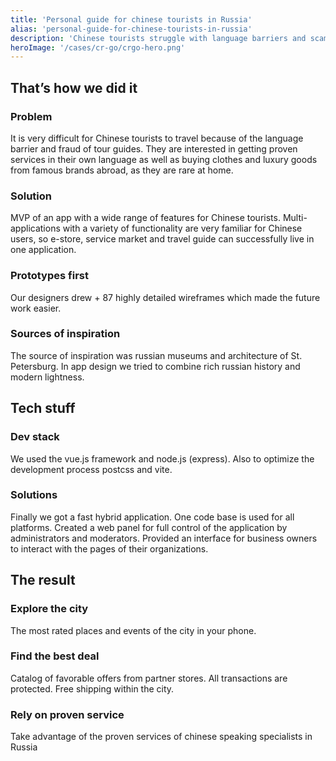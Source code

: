 ```yaml
---
title: 'Personal guide for chinese tourists in Russia'
alias: 'personal-guide-for-chinese-tourists-in-russia'
description: 'Chinese tourists struggle with language barriers and scams, seeking trusted services and luxury goods abroad.'
heroImage: '/cases/cr-go/crgo-hero.png'
---
```



## That’s how we did it
### Problem
It is very difficult for Chinese tourists to travel because of the language barrier and fraud of tour guides. They are interested in getting proven services in their own language as well as buying clothes and luxury goods from famous brands abroad, as they are rare at home.

### Solution
MVP of an app with a wide range of features for Chinese tourists. Multi-applications with a variety of functionality are very familiar for Chinese users, so e-store, service market and travel guide can successfully live in one application.

### Prototypes first
Our designers drew + 87 highly detailed wireframes which made the future work easier.


<BigImage src={crgo1} alt="Case showcase" />

### Sources of inspiration
The source of inspiration was russian museums and architecture of St. Petersburg. In app design we tried to combine rich russian history and modern lightness.


<BigImage src={crgo2} alt="Case showcase" />


<BigImage src={crgo3} alt="Case showcase" />

## Tech stuff
### Dev stack
We used the vue.js framework and node.js (express). Also to optimize the development process postcss and vite.

### Solutions
Finally we got a fast hybrid application. One code base is used for all platforms. Created a web panel for full control of the application by administrators and moderators. Provided an interface for business owners to interact with the pages of their organizations.

## The result
### Explore the city
The most rated places and events of the city in your phone.


<BigImage src={crgo4} alt="Case showcase" />

### Find the best deal
Catalog of favorable offers from partner stores. All transactions are protected. Free shipping within the city.

### Rely on proven service
Take advantage of the proven services of сhinese speaking specialists in Russia


<BigImage src={crgo5} alt="Case showcase" />